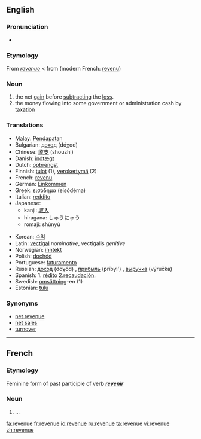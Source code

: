 ==English==

===Pronunciation===
*{{audio|en-us-revenue.ogg|Audio (US)}}

===Etymology===
From {{MF.}} ''[[#French|revenue]]'' < from {{OF.}} (modern French: [[revenu]])

===Noun===
{{wikipedia}}
{{en-noun}}

# the net [[gain]] before [[subtract]]ing the [[loss]].
# the money flowing into some government or administration cash by [[taxation]]

===Translations===
{{rfc-level|Translations at L3+ (AutoFormat would have corrected level of Translations)}}
{{top}}
*Malay: [[Pendapatan]]
*Bulgarian: [[доход]] (dóχod) {{m}}
*Chinese: [[收支]] (shouzhi)
*Danish: [[indtægt]]
*Dutch: [[opbrengst]]
*Finnish: [[tulot]] (1), [[verokertymä]] (2)
*French: [[revenu]]
*German: [[Einkommen]]
*Greek: [[εισόδημα]] (eisódēma)
*Italian: [[reddito]]
*Japanese:
**kanji: [[収入]]
**hiragana: しゅうにゅう
**romaji: shūnyū
{{mid}}
*Korean: [[수익]]
*Latin: [[vectigal]] ''nominative'', vectigalis ''genitive''
*Norwegian: [[inntekt]]
*Polish: [[dochód]]
*Portuguese: [[faturamento]]
*Russian: [[доход]] (doχód) {{m}}, [[прибыль]] (príbyl') {{f}}, [[выручка]] (výručka) {{f}}
*Spanish: 1. [[rédito]] 2.[[recaudación]].
*Swedish: [[omsättning]]-en (1)
*Estonian: [[tulu]]
{{bottom}}

===Synonyms===
*[[net revenue]]
*[[net sales]]
*[[turnover]]

----
==French==
===Etymology===
Feminine form of past participle of verb '''''[[revenir]]'''''

===Noun===
{{fr-noun|f}}
#...

[[fa:revenue]]
[[fr:revenue]]
[[io:revenue]]
[[ru:revenue]]
[[ta:revenue]]
[[vi:revenue]]
[[zh:revenue]]